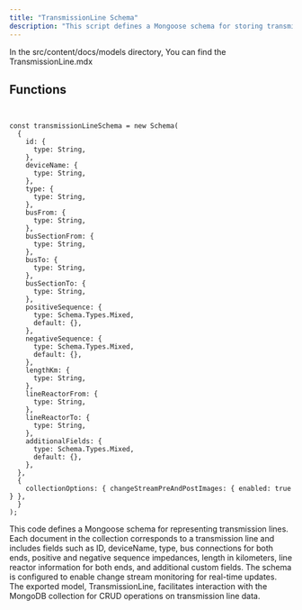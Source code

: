 ```yaml
---
title: "TransmissionLine Schema"
description: "This script defines a Mongoose schema for storing transmission lines in a database. It includes fields like ID, deviceName, type, bus connections (both ends), positive and negative sequence impedances, length (km), line reactor details (both ends), and additional custom fields. The schema supports real-time change stream monitoring and exports the TransmissionLine model for CRUD operations on MongoDB."
---
```



In the <Highlight>src/content/docs/models</Highlight> directory, You can find the <Highlight>TransmissionLine.mdx</Highlight>

## Functions

```tsx:transmissionLineSchema


const transmissionLineSchema = new Schema(
  {
    id: {
      type: String,
    },
    deviceName: {
      type: String,
    },
    type: {
      type: String,
    },
    busFrom: {
      type: String,
    },
    busSectionFrom: {
      type: String,
    },
    busTo: {
      type: String,
    },
    busSectionTo: {
      type: String,
    },
    positiveSequence: {
      type: Schema.Types.Mixed,
      default: {},
    },
    negativeSequence: {
      type: Schema.Types.Mixed,
      default: {},
    },
    lengthKm: {
      type: String,
    },
    lineReactorFrom: {
      type: String,
    },
    lineReactorTo: {
      type: String,
    },
    additionalFields: {
      type: Schema.Types.Mixed,
      default: {},
    },
  },
  {
    collectionOptions: { changeStreamPreAndPostImages: { enabled: true } },
  }
);

```
This code defines a Mongoose schema for representing transmission lines. Each document in the collection corresponds to a transmission line and includes fields such as ID, deviceName, type, bus connections for both ends, positive and negative sequence impedances, length in kilometers, line reactor information for both ends, and additional custom fields. The schema is configured to enable change stream monitoring for real-time updates. The exported model, TransmissionLine, facilitates interaction with the MongoDB collection for CRUD operations on transmission line data.